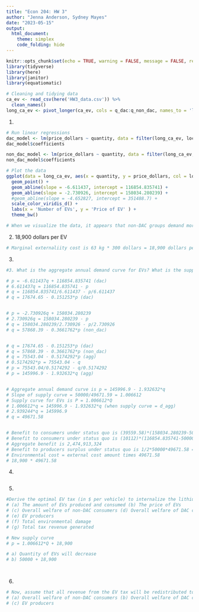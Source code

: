 ```yaml
---
title: "Econ 204: HW 3"
author: "Jenna Anderson, Sydney Mayes"
date: "2023-05-15"
output:  
  html_document:
    theme: simplex
    code_folding: hide
---
```


```r
knitr::opts_chunk$set(echo = TRUE, warning = FALSE, message = FALSE, results = FALSE)
library(tidyverse)
library(here)
library(janitor)
library(equatiomatic)
```

```r
# Cleaning and tidying data
ca_ev <- read_csv(here('HW3_data.csv')) %>% 
  clean_names()
long_ca_ev <- pivot_longer(ca_ev, cols = q_dac:q_non_dac, names_to = 'location', values_to = 'quantity')
```

1.
```r
# Run linear regressions
dac_model <- lm(price_dollars ~ quantity, data = filter(long_ca_ev, location == 'q_dac'))
dac_model$coefficients

non_dac_model <- lm(price_dollars ~ quantity, data = filter(long_ca_ev, location == 'q_non_dac'))
non_dac_model$coefficients

# Plot the data
ggplot(data = long_ca_ev, aes(x = quantity, y = price_dollars, col = location)) +
  geom_point() +
  geom_abline(slope = -6.611437, intercept = 116854.835741) +
  geom_abline(slope = -2.730926, intercept = 158034.280239) +
  #geom_abline(slope = -4.652827, intercept = 351488.7) +
  scale_color_viridis_d() +
  labs(x = 'Number of EVs', y = 'Price of EV' ) +
  theme_bw()

# When we visualize the data, it appears that non-DAC groups demand more EVs at every price point than do non-DAC groups. This may be because non-DAC groups have higher incomes than DAC groups. DAC groups have a much lower willingness to pay than non-DAC groups. An interesting thing to note is that the DAC groups seem to have a more inelastic demand curve than non-DAC groups. This means that with a price increase, non-DAC groups will demand fewer EVs, whereas this effect is not as strong with DAC groups; they will demand fewer EVs with a price increase but not by as large a degree as DAC groups. It is possible that non-DAC groups can afford to wait and see whether the prices drop again in the future whereas DAC groups feel like if they have the opportunity, it is better to not hesitate and purchase an EV in case their financial situation changes in the future.
```
2. 18,900 dollars per EV
```r
# Marginal externaliity cost is 63 kg * 300 dollars = 18,900 dollars per EV
```

3.
```r
#3. What is the aggregate annual demand curve for EVs? What is the supply curve for EVs? What is the “benefit” to consumers under the status quo? What is the “benefit” to producers under the status quo? What is the environmental cost under the status quo?

# p = -6.611437q + 116854.835741 (dac)
# 6.611437q = 116854.835741 - p
# q = 116854.835741/6.611437 - p/6.611437
# q = 17674.65 - 0.151253*p (dac)


# p = -2.730926q + 158034.280239
# 2.730926q = 158034.280239 - p 
# q = 158034.280239/2.730926 - p/2.730926
# q = 57868.39 - 0.3661762*p (non_dac)


# q = 17674.65 - 0.151253*p (dac)
# q = 57868.39 - 0.3661762*p (non_dac)
# q = 75543.04 - 0.5174292*p (agg)
# 0.5174292*p = 75543.04 - q
# p = 75543.04/0.5174292 - q/0.5174292
# p = 145996.9 - 1.932632*q (agg)


# Aggregate annual demand curve is p = 145996.9 - 1.932632*q
# Slope of supply curve = 50000/49671.59 = 1.006612
# Supply curve for EVs is P = 1.006612*Q
# 1.006612*q = 145996.9 - 1.932632*q (when supply curve = d_agg)
# 2.939244*q = 145996.9
# q = 49671.58


# Benefit to consumers under status quo is (39559.58)*(158034.280239-50000.)*(1/2) = 2136895376 for non-DAC
# Benefit to consumers under status quo is (10112)*(116854.835741-50000.02)*(1/2) = 338017948 for DAC 
# Aggregate benefit is 2,474,913,324
# Benefit to producers surplus under status quo is 1/2*50000*49671.58 = 1241789500
# Environmental cost = external cost amount times 49671.58
# 18,900 * 49671.58
```

4.
```r

```


5.
```r
#Derive the optimal EV tax (in $ per vehicle) to internalize the lithium mining externality. Noting that recent research has shown that DACs are far more likely to contain mining activity, assume that the mining externality is borne entirely by the DAC group. What would be the effects of this tax on:
# (a) The amount of EVs produced and consumed (b) The price of EVs
# (c) Overall welfare of non-DAC consumers (d) Overall welfare of DAC consumers
# (e) EV producers
# (f) Total environmental damage
# (g) Total tax revenue generated

# New supply curve
# p = 1.006612*Q + 18,900

# a) Quantity of EVs will decrease
# b) 50000 + 18,900




```



6. 
```r
# Now, assume that all revenue from the EV tax will be redistributed to the consumers in proportion to their pre-tax consumption. For example, if 80% of the EVs were consumed by non-DAC consumers, then they get 80% of the tax revenue. Additionally, consider that emerging scientific evidence suggests the true environmental damages from lithium mining may be much higher than $300. For a range of values of external costs per kg of lithium ($350, $400, $450, and $500 per kg), calculate the effects of an EV tax on:1
# (a) Overall welfare of non-DAC consumers (b) Overall welfare of DAC consumers
# (c) EV producers 




```




